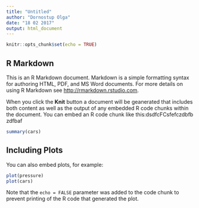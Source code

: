 ```yaml
---
title: "Untitled"
author: "Dornostup Olga"
date: "18 02 2017"
output: html_document
---
```


```r
knitr::opts_chunk$set(echo = TRUE)
```

## R Markdown

This is an R Markdown document. Markdown is a simple formatting syntax for authoring HTML, PDF, and MS Word documents. For more details on using R Markdown see <http://rmarkdown.rstudio.com>.

When you click the **Knit** button a document will be geanerated that includes both content as well as the output of any embedded R code chunks within the document. You can embed an R code chunk like this:dsdfcFCsfefczdbfb zdfbaf

```r
summary(cars)
```

## Including Plots

You can also embed plots, for example:

```r
plot(pressure)
plot(cars)
```

Note that the `echo = FALSE` parameter was added to the code chunk to prevent printing of the R code that generated the plot.

